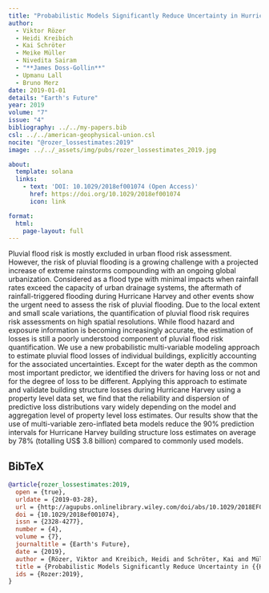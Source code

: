 ```yaml
---
title: "Probabilistic Models Significantly Reduce Uncertainty in Hurricane Harvey Pluvial Flood Loss Estimates"
author:
  - Viktor Rözer
  - Heidi Kreibich
  - Kai Schröter
  - Meike Müller
  - Nivedita Sairam
  - "**James Doss-Gollin**"
  - Upmanu Lall
  - Bruno Merz
date: 2019-01-01
details: "Earth's Future"
year: 2019
volume: "7"
issue: "4"
bibliography: ../../my-papers.bib
csl: ../../american-geophysical-union.csl
nocite: "@rozer_lossestimates:2019"
image: ../../_assets/img/pubs/rozer_lossestimates_2019.jpg

about:
  template: solana
  links:
    - text: 'DOI: 10.1029/2018ef001074 (Open Access)'
      href: https://doi.org/10.1029/2018ef001074
      icon: link

format:
  html:
    page-layout: full
---
```


Pluvial flood risk is mostly excluded in urban flood risk assessment. However, the risk of pluvial flooding is a growing challenge with a projected increase of extreme rainstorms compounding with an ongoing global urbanization. Considered as a flood type with minimal impacts when rainfall rates exceed the capacity of urban drainage systems, the aftermath of rainfall-triggered flooding during Hurricane Harvey and other events show the urgent need to assess the risk of pluvial flooding. Due to the local extent and small scale variations, the quantification of pluvial flood risk requires risk assessments on high spatial resolutions. While flood hazard and exposure information is becoming increasingly accurate, the estimation of losses is still a poorly understood component of pluvial flood risk quantification. We use a new probabilistic multi-variable modeling approach to estimate pluvial flood losses of individual buildings, explicitly accounting for the associated uncertainties. Except for the water depth as the common most important predictor, we identified the drivers for having loss or not and for the degree of loss to be different. Applying this approach to estimate and validate building structure losses during Hurricane Harvey using a property level data set, we find that the reliability and dispersion of predictive loss distributions vary widely depending on the model and aggregation level of property level loss estimates. Our results show that the use of multi-variable zero-inflated beta models reduce the 90\% prediction intervals for Hurricane Harvey building structure loss estimates on average by 78\% (totalling US\$ 3.8 billion) compared to commonly used models.

## BibTeX

```bibtex
@article{rozer_lossestimates:2019,
  open = {true},
  urldate = {2019-03-28},
  url = {http://agupubs.onlinelibrary.wiley.com/doi/abs/10.1029/2018EF001074},
  doi = {10.1029/2018ef001074},
  issn = {2328-4277},
  number = {4},
  volume = {7},
  journaltitle = {Earth's Future},
  date = {2019},
  author = {Rözer, Viktor and Kreibich, Heidi and Schröter, Kai and Müller, Meike and Sairam, Nivedita and Doss-Gollin, James and Lall, Upmanu and Merz, Bruno},
  title = {Probabilistic Models Significantly Reduce Uncertainty in {{Hurricane Harvey}} Pluvial Flood Loss Estimates},
  ids = {Rozer:2019},
}
```